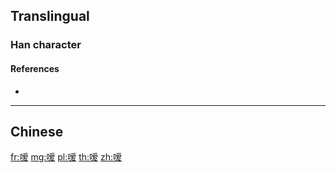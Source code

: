 {{character info/new}}
{{also|噯}}
==Translingual==

===Han character===
{{Han char|rn=30|rad=口|as=10|sn=13|four=|canj=RBBE,XRBBE|ids=⿰口爱}}

====References====
* {{Han ref|kx=0204.111|hdz=10669.080|uh=55F3}}

----

==Chinese==
{{zh-see|噯}}

[[fr:嗳]]
[[mg:嗳]]
[[pl:嗳]]
[[th:嗳]]
[[zh:嗳]]